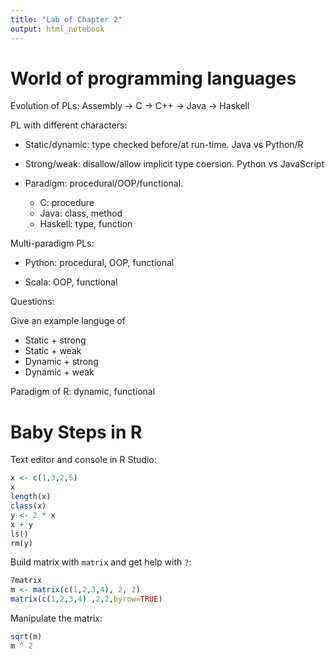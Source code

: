 ```yaml
---
title: "Lab of Chapter 2"
output: html_notebook
---
```


# World of programming languages

Evolution of PLs: Assembly -> C -> C++ -> Java -> Haskell

PL with different characters:

* Static/dynamic: type checked before/at run-time. Java vs Python/R

* Strong/weak: disallow/allow implicit type coersion. Python vs JavaScript

* Paradigm: procedural/OOP/functional.
    - C: procedure
    - Java: class, method
    - Haskell: type, function

Multi-paradigm PLs:

* Python: procedural, OOP, functional

* Scala: OOP, functional

Questions:

Give an example languge of

* Static + strong
* Static + weak
* Dynamic + strong
* Dynamic + weak

Paradigm of R: dynamic, functional

# Baby Steps in R

Text editor and console in R Studio:
```r
x <- c(1,3,2,5)
x
length(x)
class(x)
y <- 2 * x
x + y
ls()
rm(y)
```

Build matrix with `matrix` and get help with `?`:
```r
?matrix
m <- matrix(c(1,2,3,4), 2, 2)
matrix(c(1,2,3,4) ,2,2,byrow=TRUE)
```

Manipulate the matrix:
```r
sqrt(m)
m ^ 2
```


